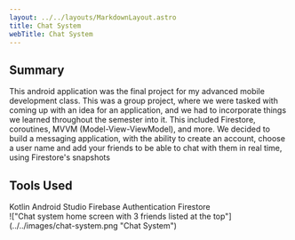 ```yaml
---
layout: ../../layouts/MarkdownLayout.astro
title: Chat System
webTitle: Chat System
---
```



## Summary

This android application was the final project for my advanced mobile development class. This
was a group project, where we were tasked with coming up with an idea for an application, and
we had to incorporate things we learned throughout the semester into it. This included Firestore,
coroutines, MVVM (Model-View-ViewModel), and more. We decided to build a messaging application,
with the ability to create an account, choose a user name and add your friends to be able to chat
with them in real time, using Firestore's snapshots

## Tools Used

<div class="flex flex-wrap gap-4 max-w-3xl justify-center">
    <SkillTag>Kotlin</SkillTag>
    <SkillTag>Android Studio</SkillTag>
    <SkillTag>Firebase Authentication</SkillTag>
    <SkillTag>Firestore</SkillTag>
</div>

<div class="mt-8">
    !["Chat system home screen with 3 friends listed at the
    top"](../../images/chat-system.png "Chat System")
</div>
